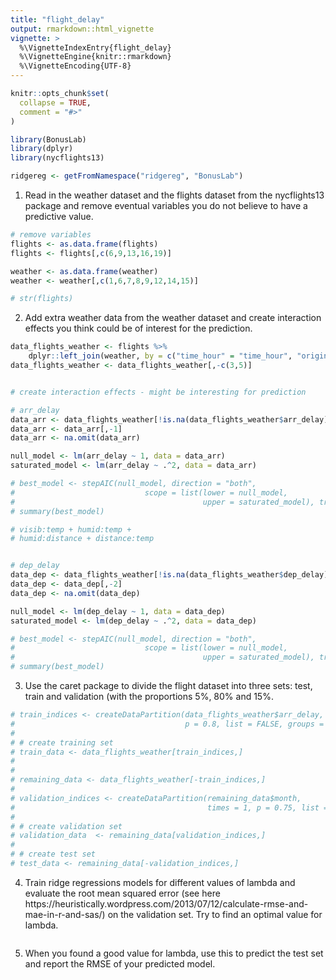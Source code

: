 ```yaml
---
title: "flight_delay"
output: rmarkdown::html_vignette
vignette: >
  %\VignetteIndexEntry{flight_delay}
  %\VignetteEngine{knitr::rmarkdown}
  %\VignetteEncoding{UTF-8}
---
```


```r
knitr::opts_chunk$set(
  collapse = TRUE,
  comment = "#>"
)
```

```r
library(BonusLab)
library(dplyr)
library(nycflights13)

ridgereg <- getFromNamespace("ridgereg", "BonusLab")
```


1. Read in the weather dataset and the flights dataset from the nycflights13 package and remove eventual variables you do not believe to have a predictive value.
```r

# remove variables
flights <- as.data.frame(flights)
flights <- flights[,c(6,9,13,16,19)]

weather <- as.data.frame(weather)
weather <- weather[,c(1,6,7,8,9,12,14,15)]

# str(flights)

```


2. Add extra weather data from the weather dataset and create interaction effects you think could be of interest for the prediction.
```r

data_flights_weather <- flights %>%
    dplyr::left_join(weather, by = c("time_hour" = "time_hour", "origin" = "origin"))
data_flights_weather <- data_flights_weather[,-c(3,5)]


# create interaction effects - might be interesting for prediction

# arr_delay
data_arr <- data_flights_weather[!is.na(data_flights_weather$arr_delay),]
data_arr <- data_arr[,-1]
data_arr <- na.omit(data_arr)

null_model <- lm(arr_delay ~ 1, data = data_arr)
saturated_model <- lm(arr_delay ~ .^2, data = data_arr)

# best_model <- stepAIC(null_model, direction = "both",
#                             scope = list(lower = null_model, 
#                                          upper = saturated_model), trace = FALSE)
# summary(best_model)

# visib:temp + humid:temp + 
# humid:distance + distance:temp


# dep_delay
data_dep <- data_flights_weather[!is.na(data_flights_weather$dep_delay),]
data_dep <- data_dep[,-2]
data_dep <- na.omit(data_dep)

null_model <- lm(dep_delay ~ 1, data = data_dep)
saturated_model <- lm(dep_delay ~ .^2, data = data_dep)

# best_model <- stepAIC(null_model, direction = "both",
#                             scope = list(lower = null_model, 
#                                          upper = saturated_model), trace = FALSE)
# summary(best_model)

```



3. Use the caret package to divide the flight dataset into three sets: test, train and validation (with the proportions 5%, 80% and 15%.
```r

# train_indices <- createDataPartition(data_flights_weather$arr_delay, times = 1, 
#                                      p = 0.8, list = FALSE, groups = 2)
# 
# # create training set
# train_data <- data_flights_weather[train_indices,]
# 
# 
# remaining_data <- data_flights_weather[-train_indices,]
# 
# validation_indices <- createDataPartition(remaining_data$month,
#                                           times = 1, p = 0.75, list = FALSE, groups = 2)
# 
# # create validation set
# validation_data  <- remaining_data[validation_indices,]
# 
# # create test set
# test_data <- remaining_data[-validation_indices,]

```


4. Train ridge regressions models for different values of lambda and evaluate the root mean squared error (see here https://heuristically.wordpress.com/2013/07/12/calculate-rmse-and-mae-in-r-and-sas/)
on the validation set. Try to find an optimal value for lambda.
```r




```


5. When you found a good value for lambda, use this to predict the test set and report the RMSE of your predicted model.
```r




```






